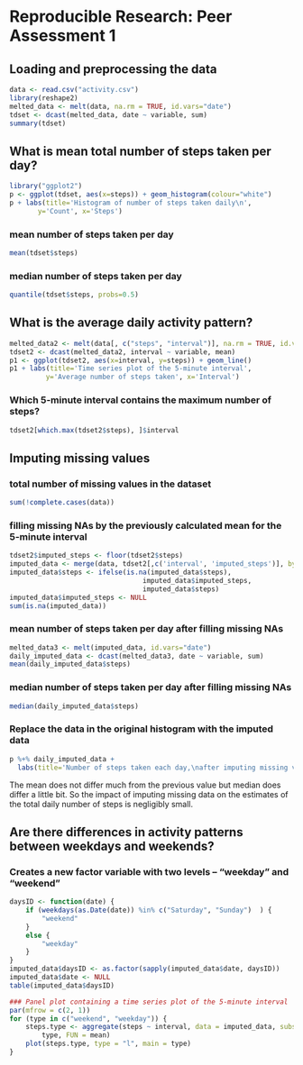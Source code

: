 # Reproducible Research: Peer Assessment 1

## Loading and preprocessing the data

```r
data <- read.csv("activity.csv")
library(reshape2)
melted_data <- melt(data, na.rm = TRUE, id.vars="date")
tdset <- dcast(melted_data, date ~ variable, sum)
summary(tdset)
```

## What is mean total number of steps taken per day?

```r
library("ggplot2")
p <- ggplot(tdset, aes(x=steps)) + geom_histogram(colour="white")
p + labs(title='Histogram of number of steps taken daily\n',
       y='Count', x='Steps')
```
### mean number of steps taken per day
```r
mean(tdset$steps)
```
### median number of steps taken per day
```r
quantile(tdset$steps, probs=0.5)
```
## What is the average daily activity pattern?
```r
melted_data2 <- melt(data[, c("steps", "interval")], na.rm = TRUE, id.vars="interval")
tdset2 <- dcast(melted_data2, interval ~ variable, mean)
p1 <- ggplot(tdset2, aes(x=interval, y=steps)) + geom_line()
p1 + labs(title='Time series plot of the 5-minute interval',
         y='Average number of steps taken', x='Interval')
```
### Which 5-minute interval contains the maximum number of steps?
```r
tdset2[which.max(tdset2$steps), ]$interval
```

## Imputing missing values
### total number of missing values in the dataset
```r
sum(!complete.cases(data))
```
### filling missing NAs by the previously calculated mean for the 5-minute interval
```r
tdset2$imputed_steps <- floor(tdset2$steps)
imputed_data <- merge(data, tdset2[,c('interval', 'imputed_steps')], by='interval')
imputed_data$steps <- ifelse(is.na(imputed_data$steps),
                                 imputed_data$imputed_steps,
                                 imputed_data$steps)
imputed_data$imputed_steps <- NULL
sum(is.na(imputed_data))
```
### mean number of steps taken per day after filling missing NAs
```r
melted_data3 <- melt(imputed_data, id.vars="date")
daily_imputed_data <- dcast(melted_data3, date ~ variable, sum)
mean(daily_imputed_data$steps)
```
### median number of steps taken per day after filling missing NAs
```r
median(daily_imputed_data$steps)
```
### Replace the data in the original histogram with the imputed data
```r
p %+% daily_imputed_data +
  labs(title='Number of steps taken each day,\nafter imputing missing values')
```

The mean does not differ much from the previous value but median does differ a little bit. So the impact of imputing missing data on the estimates of the total daily number of steps is negligibly small.

## Are there differences in activity patterns between weekdays and weekends?
### Creates a new factor variable with two levels – “weekday” and “weekend” 
```r
daysID <- function(date) {
    if (weekdays(as.Date(date)) %in% c("Saturday", "Sunday")  ) {
        "weekend"
    } 
    else {
        "weekday"
    }
}
imputed_data$daysID <- as.factor(sapply(imputed_data$date, daysID))
imputed_data$date <- NULL
table(imputed_data$daysID)
```
```r
### Panel plot containing a time series plot of the 5-minute interval 
par(mfrow = c(2, 1))
for (type in c("weekend", "weekday")) {
    steps.type <- aggregate(steps ~ interval, data = imputed_data, subset = imputed_data$daysID == 
        type, FUN = mean)
    plot(steps.type, type = "l", main = type)
}
```
